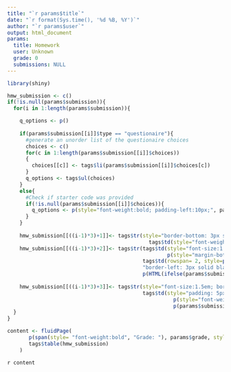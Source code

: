 ```yaml
---
title: "`r params$title`"
date: "`r format(Sys.time(), '%d %B, %Y')`" 
author: "`r params$user`"
output: html_document
params:
  title: Homework 
  user: Unknown 
  grade: 0 
  submissions: NULL  
---
```


```r
library(shiny)

hmw_submission <- c()
if(!is.null(params$submission)){
  for(i in 1:length(params$submission)){

    q_options <- p()
    
    if(params$submission[[i]]$type == "questionaire"){
      #generate an unorder list of the questionaire choices
      choices <- c()
      for(c in 1:length(params$submission[[i]]$choices))
      {
        choices[[c]] <- tags$li(params$submission[[i]]$choices[c])
      }
      q_options <- tags$ul(choices)
    }
    else{
      #Check if starter code was provided
      if(!is.null(params$submission[[i]]$choices)){
        q_options <- p(style="font-weight:bold; padding-left:10px;", params$submission[[i]]$choices)
      }
    }
    
    hmw_submission[[((i-1)*3)+1]]<- tags$tr(style="border-bottom: 3px solid black", 
                                              tags$td(style="font-weight:bold; font-size:1.75em; padding-top:20px;", paste("Problem ", i, sep="")))
    hmw_submission[[((i-1)*3)+2]]<- tags$tr(tags$td(style="font-size:1.5em; border-bottom: 3px solid black; padding: 5px 10px;", 
                                                    p(style="margin-bottom:0px", params$submission[[i]]$q_text), q_options),
                                            tags$td(rowspan= 2, style=paste("font-size:4em; color: white; border-left: 3px solid black;", 
                                            "border-left: 3px solid black; background-color: ", ifelse(params$submission[[i]]$is_correct, "green", "red")),
                                            p(HTML(ifelse(params$submission[[i]]$is_correct, "&nbsp; &nbsp;  &#10004; &nbsp; &nbsp;", 
                                                                                "&nbsp; &nbsp; &#x2717; &nbsp; &nbsp;")))))
    hmw_submission[[((i-1)*3)+3]]<- tags$tr(style="font-size:1.5em; border-bottom: 3px solid black",
                                            tags$td(style="padding: 5px 10px;",
                                                      p(style="font-weight: bold;", "Submitted Answer"),
                                                      p(params$submission[[i]]$submitted_answer)))
  }
}

content <- fluidPage(
       p(span(style= "font-weight:bold", "Grade: "), params$grade, style="font-size:2em"),
       tags$table(hmw_submission)
    )

```

`r content`
